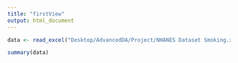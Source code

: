 ```yaml
---
title: "firstView"
output: html_document
---
```


```r
data <- read_excel("Desktop/AdvancedDA/Project/NHANES Dataset Smoking.xlsx")
```

```r
summary(data)
```


